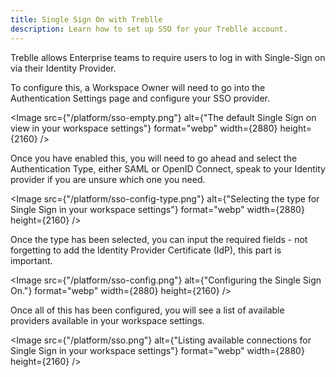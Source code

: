 ```yaml
---
title: Single Sign On with Treblle
description: Learn how to set up SSO for your Treblle account.
---
```



Treblle allows Enterprise teams to require users to log in with Single-Sign on via their Identity Provider.

To configure this, a Workspace Owner will need to go into the Authentication Settings page and configure your SSO provider.

<Image
  src={"/platform/sso-empty.png"}
  alt={"The default Single Sign on view in your workspace settings"}
  format="webp"
  width={2880}
  height={2160}
/>

Once you have enabled this, you will need to go ahead and select the Authentication Type, either SAML or OpenID Connect, speak to your Identity provider if you are unsure which one you need.

<Image
  src={"/platform/sso-config-type.png"}
  alt={"Selecting the type for Single Sign in your workspace settings"}
  format="webp"
  width={2880}
  height={2160}
/>

Once the type has been selected, you can input the required fields - not forgetting to add the Identity Provider Certificate (IdP), this part is important.


<Image
  src={"/platform/sso-config.png"}
  alt={"Configuring the Single Sign On."}
  format="webp"
  width={2880}
  height={2160}
/>

Once all of this has been configured, you will see a list of available providers available in your workspace settings.

<Image
  src={"/platform/sso.png"}
  alt={"Listing available connections for Single Sign in your workspace settings"}
  format="webp"
  width={2880}
  height={2160}
/>
